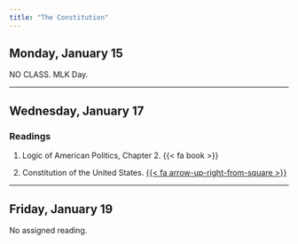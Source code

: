 ```yaml
---
title: "The Constitution"
---
```


## Monday, January 15

NO CLASS. MLK Day.

---

## Wednesday, January 17

### Readings

1. Logic of American Politics, Chapter 2. {{< fa book >}}

2. Constitution of the United States. [{{< fa arrow-up-right-from-square >}}](https://www.archives.gov/founding-docs/ constitution-transcript#toc-article-ii-)


---

## Friday, January 19

No assigned reading.



